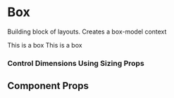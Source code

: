 

<Meta title="Primitives/Box" component={Box} />

# Box

Building block of layouts. Creates a box-model context

<Preview withToolbar>
  <Story name="box">
    <Box>
      <Box bg="bg.secondary" p={3} mb={4}>
        <Text variant="body">This is a box</Text>
      </Box>
      <Box bg="bg.secondary" p={3}>
        <Text variant="body">This is a box</Text>
      </Box>
    </Box>
  </Story>
</Preview>

### Control Dimensions Using Sizing Props

<Preview withToolbar>
  <Story name="sizing">
    <Box bg="brand.accent" width={5} height={5}></Box>
  </Story>
</Preview>

## Component Props

<Props of={Box} />
